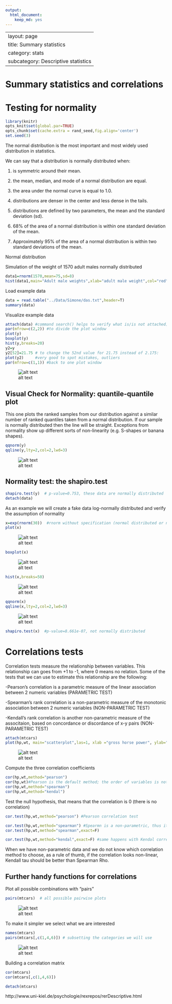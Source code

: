 ```yaml
---
output:
  html_document:
    keep_md: yes
---
```

---
layout: page
title: Summary statistics
category: stats
subcategory: Descriptive statistics
---

Summary statistics and correlations
===

# Testing for normality

```r
library(knitr)
opts_knit$set(global.par=TRUE) 
opts_chunk$set(cache.extra = rand_seed,fig.align='center')
set.seed(3)
```

The normal distribution is the most important and most widely used distribution in statistics.

We can say that a distribution is normally distributed when:

1) is symmetric around their mean.

2) the mean, median, and mode of a normal distribution are equal.

3) the area under the normal curve is equal to 1.0.

4) distributions are denser in the center and less dense in the tails.

5) distributions are defined by two parameters, the mean and the standard deviation (sd).

6) 68% of the area of a normal distribution is within one standard deviation of the mean.

7) Approximately 95% of the area of a normal distribution is within two standard deviations of the mean.

Normal distribution 

Simulation of the weight of 1570 adult males normally distributed
```r
data1=rnorm(1570,mean=75,sd=8)
hist(data1,main="Adult male weights",xlab="adult male weight",col="red",las=1)
```

Load example data
```r
data = read.table("../Data/Simone/das.txt",header=T)
summary(data)
```

Visualize example data
```r
attach(data) #command search() helps to verify what is/is not attached)
par(mfrow=c(2,2)) #to divide the plot window
plot(y)
boxplot(y)
hist(y,breaks=20)
y2=y
y2[52]=21.75 # to change the 52nd value for 21.75 instead of 2.175:
plot(y2)     #very good to spot mistakes, outliers
par(mfrow=c(1,1)) #back to one plot window
```
![alt text](https://raw.githubusercontent.com/biometry/APES/master/Stats/stats03-summaryStatistisc_files/figure-html/unnamed-chunk-4.png)

## Visual Check for Normality: quantile-quantile plot

This one plots the ranked samples from our distribution against a similar number of ranked quantiles taken from a normal distribution.
If our sample is normally distributed then the line will be straight. 
Exceptions from normality show up different sorts of non-linearity (e.g. S-shapes or banana shapes). 

```r
qqnorm(y)
qqline(y,lty=2,col=2,lwd=3)
```
![alt text](https://raw.githubusercontent.com/biometry/APES/master/Stats/stats03-summaryStatistisc_files/figure-html/unnamed-chunk-5.png)

## Normality test: the shapiro.test

```r
shapiro.test(y)  # p-value=0.753, these data are normally distributed
detach(data)
```


As an example we will create a fake data log-normally distributed and verify the assumption of normality
```r
x=exp(rnorm(30))  #rnorm without specification (normal distributed or not) picks data from the standard normal, mean = 0, sd = 1
plot(x)
```

![alt text](https://raw.githubusercontent.com/biometry/APES/master/Stats/stats03-summaryStatistisc_files/figure-html/unnamed-chunk-71.png)

```r
boxplot(x)
```

![alt text](https://raw.githubusercontent.com/biometry/APES/master/Stats/stats03-summaryStatistisc_files/figure-html/unnamed-chunk-72.png)

```r
hist(x,breaks=50)
```

![alt text](https://raw.githubusercontent.com/biometry/APES/master/Stats/stats03-summaryStatistisc_files/figure-html/unnamed-chunk-73.png)

```r
qqnorm(x)
qqline(x,lty=2,col=2,lwd=3)
```

![alt text](https://raw.githubusercontent.com/biometry/APES/master/Stats/stats03-summaryStatistisc_files/figure-html/unnamed-chunk-74.png)

```r
shapiro.test(x)  #p-value=8.661e-07, not normally distributed
```


# Correlations tests

Correlation tests measure the relationship between variables. This relationship can goes from +1 to -1, where 0 means no relation. Some of the tests that we can use to estimate this relationship are the following:

-Pearson's correlation is a parametric measure of the linear association between 2 numeric variables (PARAMETRIC TEST)

-Spearman's rank correlation is a non-parametric measure of the monotonic association between 2 numeric variables (NON-PARAMETRIC TEST)

-Kendall's rank correlation is another non-parametric measure of the associtaion, based on concordance or discordance of x-y pairs (NON-PARAMETRIC TEST)

```r
attach(mtcars)  
plot(hp,wt, main="scatterplot",las=1, xlab ="gross horse power", ylab="Weight (lb/1000)")
```
![alt text](https://raw.githubusercontent.com/biometry/APES/master/Stats/stats03-summaryStatistisc_files/figure-html/unnamed-chunk-8.png)

Compute the three correlation coefficients
```r
cor(hp,wt,method="pearson")
cor(hp,wt)#Pearson is the default method; the order of variables is not important
cor(hp,wt,method="spearman")
cor(hp,wt,method="kendal")
```

Test the null hypothesis, that means that the correlation is 0 (there is no correlation)
```r
cor.test(hp,wt,method="pearson") #Pearson correlation test

cor.test(hp,wt,method="spearman") #Spearmn is a non-parametric, thus it is not possible to get CIs. There is a error message because R cannot compute exact p values (the test is based on ranks, we have few cars with the same hp or wt).We can get rid off the warning letting R know that approximate values are fine
cor.test(hp,wt,method="spearman",exact=F) 

cor.test(hp,wt,method="kendal",exact=F) #same happens with Kendal correlation test
```

When we have non-parametric data and we do not know which correlation method to choose, as a rule of thumb, if the correlation looks non-linear, Kendall tau should be better than Spearman Rho.


## Further handy functions for correlations

Plot all possible combinations with "pairs"
```r
pairs(mtcars)  # all possible pairwise plots
```
![alt text](https://raw.githubusercontent.com/biometry/APES/master/Stats/stats03-summaryStatistisc_files/figure-html/unnamed-chunk-11.png)

To make it simpler we select what we are interested
```r
names(mtcars)
pairs(mtcars[,c(1,4,6)]) # subsetting the categories we will use
```
![alt text](https://raw.githubusercontent.com/biometry/APES/master/Stats/stats03-summaryStatistisc_files/figure-html/unnamed-chunk-12.png)

Building a correlation matrix
```r
cor(mtcars)
cor(mtcars[,c(1,4,6)])

detach(mtcars)
```

http://www.uni-kiel.de/psychologie/rexrepos/rerDescriptive.html
